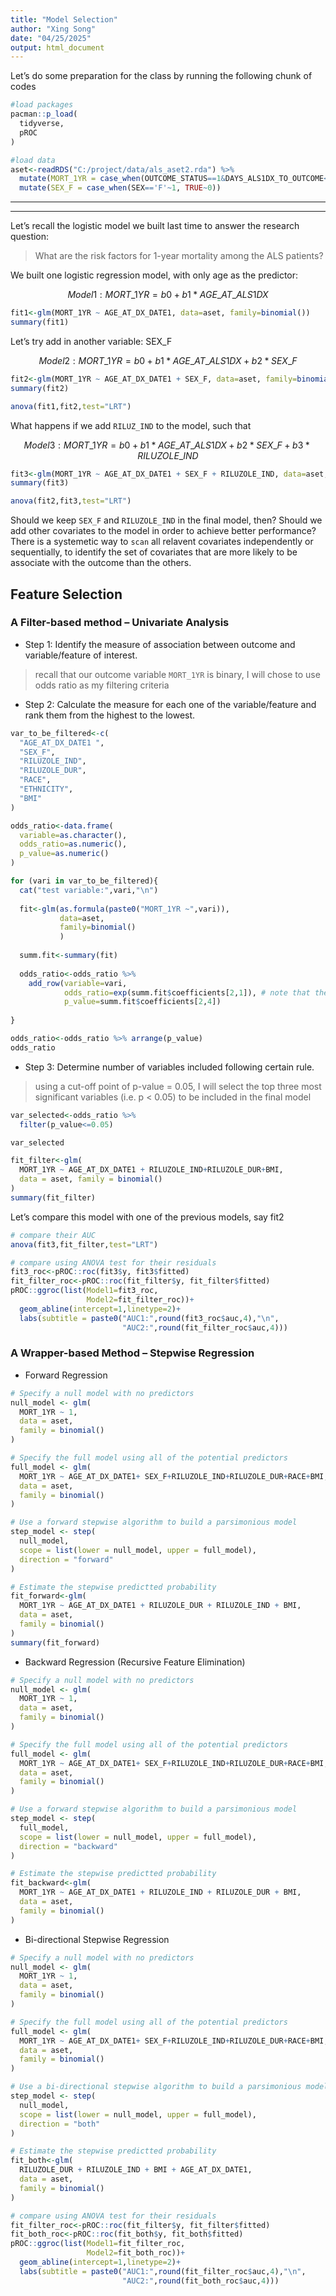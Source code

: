 ```yaml
---
title: "Model Selection"
author: "Xing Song"
date: "04/25/2025"
output: html_document
---
```


Let's do some preparation for the class by running the following chunk of codes

```r
#load packages
pacman::p_load(
  tidyverse,
  pROC
)

#load data
aset<-readRDS("C:/project/data/als_aset2.rda") %>%
  mutate(MORT_1YR = case_when(OUTCOME_STATUS==1&DAYS_ALS1DX_TO_OUTCOME<=365~1,TRUE~0)) %>%
  mutate(SEX_F = case_when(SEX=='F'~1, TRUE~0))
```

**************************************************************************************************
**************************************************************************************************

Let's recall the logistic model we built last time to answer the research question:

> What are the risk factors for 1-year mortality among the ALS patients? 

We built one logistic regression model, with only age as the predictor: 

$$ Model 1: MORT\_1YR = b0 + b1*AGE\_AT\_ALS1DX $$

```r
fit1<-glm(MORT_1YR ~ AGE_AT_DX_DATE1, data=aset, family=binomial())
summary(fit1)
```

Let's try add in another variable: SEX_F

$$ Model 2: MORT\_1YR = b0 + b1*AGE\_AT\_ALS1DX + b2*SEX\_F $$

```r
fit2<-glm(MORT_1YR ~ AGE_AT_DX_DATE1 + SEX_F, data=aset, family=binomial())
summary(fit2)

anova(fit1,fit2,test="LRT")
```

What happens if we add `RILUZ_IND` to the model, such that

$$ Model 3: MORT\_1YR = b0 + b1*AGE\_AT\_ALS1DX + b2*SEX\_F + b3*RILUZOLE\_IND $$

```r
fit3<-glm(MORT_1YR ~ AGE_AT_DX_DATE1 + SEX_F + RILUZOLE_IND, data=aset, family=binomial())
summary(fit3)

anova(fit2,fit3,test="LRT")
```

Should we keep `SEX_F` and `RILUZOLE_IND` in the final model, then? Should we add other covariates to the model in order to achieve better performance? There is a systemetic way to `scan` all relavent covariates independently or sequentially, to identify the set of covariates that are more likely to be associate with the outcome than the others. 


## Feature Selection


### A Filter-based method – Univariate Analysis

* Step 1: Identify the measure of association between outcome and variable/feature of interest.

> recall that our outcome variable `MORT_1YR` is binary, I will chose to use odds ratio as my filtering criteria


* Step 2: Calculate the measure for each one of the variable/feature and rank them from the highest to the lowest.

```r
var_to_be_filtered<-c(
  "AGE_AT_DX_DATE1 ",
  "SEX_F",
  "RILUZOLE_IND",
  "RILUZOLE_DUR",
  "RACE",
  "ETHNICITY",
  "BMI"
)

odds_ratio<-data.frame(
  variable=as.character(),
  odds_ratio=as.numeric(),
  p_value=as.numeric()
)

for (vari in var_to_be_filtered){
  cat("test variable:",vari,"\n")
  
  fit<-glm(as.formula(paste0("MORT_1YR ~",vari)),
           data=aset,
           family=binomial()
           )
  
  summ.fit<-summary(fit)
  
  odds_ratio<-odds_ratio %>%
    add_row(variable=vari,
            odds_ratio=exp(summ.fit$coefficients[2,1]), # note that the coefficient of logistic regression is the log-odds
            p_value=summ.fit$coefficients[2,4])
  
}

odds_ratio<-odds_ratio %>% arrange(p_value)
odds_ratio
```


* Step 3: Determine number of variables included following certain rule. 

> using a cut-off point of p-value = 0.05, I will select the top three most significant variables (i.e. p < 0.05) to be included in the final model

```r
var_selected<-odds_ratio %>%
  filter(p_value<=0.05)

var_selected
```


```r
fit_filter<-glm(
  MORT_1YR ~ AGE_AT_DX_DATE1 + RILUZOLE_IND+RILUZOLE_DUR+BMI, 
  data = aset, family = binomial()
)
summary(fit_filter)
```

Let's compare this model with one of the previous models, say fit2

```r
# compare their AUC
anova(fit3,fit_filter,test="LRT")
```


```r
# compare using ANOVA test for their residuals
fit3_roc<-pROC::roc(fit3$y, fit3$fitted)
fit_filter_roc<-pROC::roc(fit_filter$y, fit_filter$fitted)
pROC::ggroc(list(Model1=fit3_roc,
                 Model2=fit_filter_roc))+
  geom_abline(intercept=1,linetype=2)+
  labs(subtitle = paste0("AUC1:",round(fit3_roc$auc,4),"\n",
                         "AUC2:",round(fit_filter_roc$auc,4)))
```


### A Wrapper-based Method – Stepwise Regression

* Forward Regression

```r
# Specify a null model with no predictors
null_model <- glm(
  MORT_1YR ~ 1, 
  data = aset, 
  family = binomial()
)

# Specify the full model using all of the potential predictors
full_model <- glm(
  MORT_1YR ~ AGE_AT_DX_DATE1+ SEX_F+RILUZOLE_IND+RILUZOLE_DUR+RACE+BMI, 
  data = aset, 
  family = binomial()
)

# Use a forward stepwise algorithm to build a parsimonious model
step_model <- step(
  null_model,
  scope = list(lower = null_model, upper = full_model),
  direction = "forward"
)
```


```r
# Estimate the stepwise predictted probability
fit_forward<-glm(
  MORT_1YR ~ AGE_AT_DX_DATE1 + RILUZOLE_DUR + RILUZOLE_IND + BMI, 
  data = aset, 
  family = binomial()
)
summary(fit_forward)
```



* Backward Regression (Recursive Feature Elimination)

```r
# Specify a null model with no predictors
null_model <- glm(
  MORT_1YR ~ 1, 
  data = aset, 
  family = binomial()
)

# Specify the full model using all of the potential predictors
full_model <- glm(
  MORT_1YR ~ AGE_AT_DX_DATE1+ SEX_F+RILUZOLE_IND+RILUZOLE_DUR+RACE+BMI, 
  data = aset, 
  family = binomial()
)

# Use a forward stepwise algorithm to build a parsimonious model
step_model <- step(
  full_model,
  scope = list(lower = null_model, upper = full_model),
  direction = "backward"
)
```



```r
# Estimate the stepwise predictted probability
fit_backward<-glm(
  MORT_1YR ~ AGE_AT_DX_DATE1 + RILUZOLE_IND + RILUZOLE_DUR + BMI,
  data = aset, 
  family = binomial()
)
```


* Bi-directional Stepwise Regression

```r
# Specify a null model with no predictors
null_model <- glm(
  MORT_1YR ~ 1, 
  data = aset, 
  family = binomial()
)

# Specify the full model using all of the potential predictors
full_model <- glm(
  MORT_1YR ~ AGE_AT_DX_DATE1+ SEX_F+RILUZOLE_IND+RILUZOLE_DUR+RACE+BMI, 
  data = aset, 
  family = binomial()
)

# Use a bi-directional stepwise algorithm to build a parsimonious model
step_model <- step(
  null_model,
  scope = list(lower = null_model, upper = full_model),
  direction = "both"
)
```



```r
# Estimate the stepwise predictted probability
fit_both<-glm(
  RILUZOLE_DUR + RILUZOLE_IND + BMI + AGE_AT_DX_DATE1,
  data = aset, 
  family = binomial()
)
```


```r
# compare using ANOVA test for their residuals
fit_filter_roc<-pROC::roc(fit_filter$y, fit_filter$fitted)
fit_both_roc<-pROC::roc(fit_both$y, fit_both$fitted)
pROC::ggroc(list(Model1=fit_filter_roc,
                 Model2=fit_both_roc))+
  geom_abline(intercept=1,linetype=2)+
  labs(subtitle = paste0("AUC1:",round(fit_filter_roc$auc,4),"\n",
                         "AUC2:",round(fit_both_roc$auc,4)))
```

